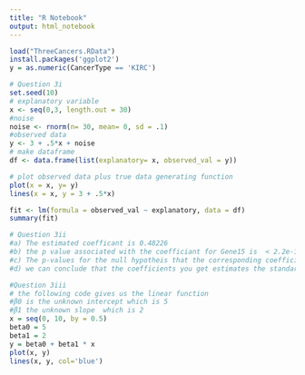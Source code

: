 ```yaml
---
title: "R Notebook"
output: html_notebook
---
```



```r
load("ThreeCancers.RData")
install.packages('ggplot2')
y = as.numeric(CancerType == 'KIRC')
```

```r
# Question 3i 
set.seed(10)
# explanatory variable 
x <- seq(0,3, length.out = 30)
#noise 
noise <- rnorm(n= 30, mean= 0, sd = .1)
#observed data
y <- 3 + .5*x + noise
# make dataframe 
df <- data.frame(list(explanatory= x, observed_val = y))

# plot observed data plus true data generating function
plot(x = x, y= y)
lines(x = x, y = 3 + .5*x)

fit <- lm(formula = observed_val ~ explanatory, data = df)
summary(fit) 

# Question 3ii
#a) The estimated coefficant is 0.48226 
#b) the p value associated with the coefficiant for Gene15 is  < 2.2e-16
#c) The p-values for the null hypotheis that the corresponding coefficient is zero.
#d) we can conclude that the coefficients you get estimates the standard errors, t-values and p-values

#Question 3iii
# the following code gives us the linear function
#β0 is the unknown intercept which is 5
#β1 the unknown slope  which is 2
x = seq(0, 10, by = 0.5)
beta0 = 5
beta1 = 2
y = beta0 + beta1 * x 
plot(x, y)
lines(x, y, col='blue')
```


